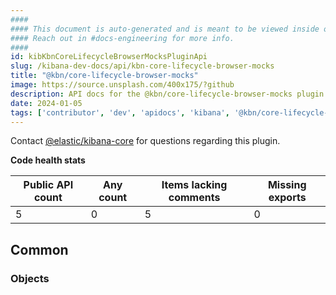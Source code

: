 ```yaml
---
####
#### This document is auto-generated and is meant to be viewed inside our experimental, new docs system.
#### Reach out in #docs-engineering for more info.
####
id: kibKbnCoreLifecycleBrowserMocksPluginApi
slug: /kibana-dev-docs/api/kbn-core-lifecycle-browser-mocks
title: "@kbn/core-lifecycle-browser-mocks"
image: https://source.unsplash.com/400x175/?github
description: API docs for the @kbn/core-lifecycle-browser-mocks plugin
date: 2024-01-05
tags: ['contributor', 'dev', 'apidocs', 'kibana', '@kbn/core-lifecycle-browser-mocks']
---
```




Contact [@elastic/kibana-core](https://github.com/orgs/elastic/teams/kibana-core) for questions regarding this plugin.

**Code health stats**

| Public API count  | Any count | Items lacking comments | Missing exports |
|-------------------|-----------|------------------------|-----------------|
| 5 | 0 | 5 | 0 |

## Common

### Objects
<DocDefinitionList data={kbnCoreLifecycleBrowserMocksObj.common.objects}/>

